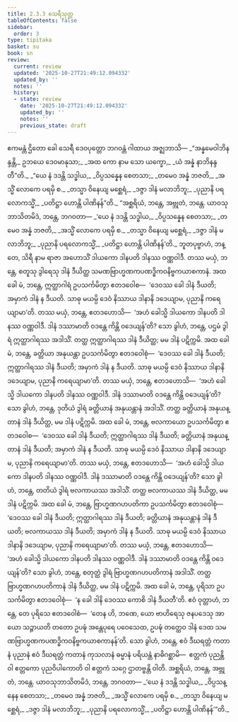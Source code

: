```yaml
---
title: 2.3.3 သေရီသုတ္တ
tableOfContents: false
sidebar:
  order: 3
type: tipitaka
basket: su
book: sn
review:
  current: review
  updated: '2025-10-27T21:49:12.094332'
  updated_by: ''
  notes: ''
  history:
  - state: review
    date: '2025-10-27T21:49:12.094332'
    updated_by: ''
    notes: ''
    previous_state: draft
---
```



<ReviewStatus review={frontmatter.review} showDetails={true} />

<HypothesisAnnotation frontmatter={frontmatter} />

<DynamicBreadcrumb />

<Division number="104" book="sn" e="ch" v="18" p="296">

<Paragraph number="494" book="sn">
ဧကမန္တံ ဌိတော ခေါ သေရီ ဒေဝပုတ္တော ဘဂဝန္တံ ဂါထာယ အဇ္ဈဘာသိ—
</Paragraph>

<Paragraph number="495" type="verses" book="sn">
_“အန္နမေဝါဘိနန္ဒန္တိ,_  
ဥဘယေ ဒေဝမာနုသာ;_  
_အထ ကော နာမ သော ယက္ခော,_  
_ယံ အန္နံ နာဘိနန္ဒတီ”တိ._  

</Paragraph>

<Paragraph number="496" type="verses" book="sn">
_“ယေ နံ ဒဒန္တိ သဒ္ဓါယ,_  
_ဝိပ္ပသန္နေန စေတသာ;_  
_တမေဝ အန္နံ ဘဇတိ,_  
_အသ္မိံ လောကေ ပရမှိ စ._  

</Paragraph>

<Paragraph number="497" type="verses" book="sn">
_တသ္မာ ဝိနေယျ မစ္ဆေရံ,_  
_ဒဇ္ဇာ ဒါနံ မလာဘိဘူ;_  
_ပုညာနိ ပရလောကသ္မိံ,_  
_ပတိဋ္ဌာ ဟောန္တိ ပါဏိနန်”တိ._  

</Paragraph>

<Paragraph number="498" book="sn">
“အစ္ဆရိယံ, ဘန္တေ, အဗ္ဘုတံ, ဘန္တေ. ယာဝသုဘာသိတမိဒံ, ဘန္တေ, ဘဂဝတာ—
</Paragraph>

<Paragraph number="499" type="verses" book="sn">
_‘ယေ နံ ဒဒန္တိ သဒ္ဓါယ,_  
_ဝိပ္ပသန္နေန စေတသာ;_  
_တမေဝ အန္နံ ဘဇတိ,_  
_အသ္မိံ လောကေ ပရမှိ စ._  

</Paragraph>

<Paragraph number="500" type="verses" book="sn">
_တသ္မာ ဝိနေယျ မစ္ဆေရံ,_  
_ဒဇ္ဇာ ဒါနံ မလာဘိဘူ;_  
_ပုညာနိ ပရလောကသ္မိံ,_  
_ပတိဋ္ဌာ ဟောန္တိ ပါဏိနန်’တိ._  

</Paragraph>

<Paragraph number="501" book="sn">
ဘူတပုဗ္ဗာဟံ, ဘန္တေ, သိရီ နာမ ရာဇာ အဟောသိံ ဒါယကော ဒါနပတိ ဒါနဿ ဝဏ္ဏဝါဒီ. တဿ မယှံ, ဘန္တေ, စတူသု ဒွါရေသု ဒါနံ ဒီယိတ္ထ သမဏဗြာဟ္မဏကပဏဒ္ဓိကဝနိဗ္ဗကယာစကာနံ. အထ ခေါ မံ, ဘန္တေ, ဣတ္ထာဂါရံ ဥပသင်္ကမိတွာ ဧတဒဝေါစ—  ‘ဒေဝဿ ခေါ ဒါနံ ဒီယတိ; အမှာကံ ဒါနံ န ဒီယတိ. သာဓု မယမ္ပိ ဒေဝံ နိဿာယ ဒါနာနိ ဒဒေယျာမ, ပုညာနိ ကရေယျာမာ’တိ. တဿ မယှံ, ဘန္တေ, ဧတဒဟောသိ—  ‘အဟံ ခေါသ္မိ ဒါယကော ဒါနပတိ ဒါနဿ ဝဏ္ဏဝါဒီ. ဒါနံ ဒဿာမာတိ ဝဒန္တေ ကိန္တိ ဝဒေယျန်’တိ? သော ခွါဟံ, ဘန္တေ, ပဌမံ ဒွါရံ ဣတ္ထာဂါရဿ အဒါသိံ. တတ္ထ ဣတ္ထာဂါရဿ ဒါနံ ဒီယိတ္ထ; မမ ဒါနံ ပဋိက္ကမိ.
</Paragraph>

<Paragraph number="502" book="sn">
အထ ခေါ မံ, ဘန္တေ, ခတ္တိယာ အနုယန္တာ ဥပသင်္ကမိတွာ ဧတဒဝေါစုံ—  ‘ဒေဝဿ ခေါ ဒါနံ ဒီယတိ; ဣတ္ထာဂါရဿ ဒါနံ ဒီယတိ; အမှာကံ ဒါနံ န ဒီယတိ. သာဓု မယမ္ပိ ဒေဝံ နိဿာယ ဒါနာနိ ဒဒေယျာမ, ပုညာနိ ကရေယျာမာ’တိ. တဿ မယှံ, ဘန္တေ, ဧတဒဟောသိ—  ‘အဟံ ခေါသ္မိ ဒါယကော ဒါနပတိ ဒါနဿ ဝဏ္ဏဝါဒီ. ဒါနံ ဒဿာမာတိ ဝဒန္တေ ကိန္တိ ဝဒေယျန်’တိ? သော ခွါဟံ, ဘန္တေ, ဒုတိယံ ဒွါရံ ခတ္တိယာနံ အနုယန္တာနံ အဒါသိံ. တတ္ထ ခတ္တိယာနံ အနုယန္တာနံ ဒါနံ ဒီယိတ္ထ, မမ ဒါနံ ပဋိက္ကမိ.
</Paragraph>

<Paragraph number="503" book="sn">
အထ ခေါ မံ, ဘန္တေ, ဗလကာယော ဥပသင်္ကမိတွာ ဧတဒဝေါစ—  ‘ဒေဝဿ ခေါ ဒါနံ ဒီယတိ; ဣတ္ထာဂါရဿ ဒါနံ ဒီယတိ; ခတ္တိယာနံ အနုယန္တာနံ ဒါနံ ဒီယတိ; အမှာကံ ဒါနံ န ဒီယတိ. သာဓု မယမ္ပိ ဒေဝံ နိဿာယ ဒါနာနိ ဒဒေယျာမ, ပုညာနိ ကရေယျာမာ’တိ. တဿ မယှံ, ဘန္တေ, ဧတဒဟောသိ—  ‘အဟံ ခေါသ္မိ ဒါယကော ဒါနပတိ ဒါနဿ ဝဏ္ဏဝါဒီ. ဒါနံ ဒဿာမာတိ ဝဒန္တေ ကိန္တိ ဝဒေယျန်’တိ? သော ခွါဟံ, ဘန္တေ, တတိယံ ဒွါရံ ဗလကာယဿ အဒါသိံ. တတ္ထ ဗလကာယဿ ဒါနံ ဒီယိတ္ထ, မမ ဒါနံ ပဋိက္ကမိ.
</Paragraph>

<Paragraph number="504" book="sn">
အထ ခေါ မံ, ဘန္တေ, ဗြာဟ္မဏဂဟပတိကာ ဥပသင်္ကမိတွာ ဧတဒဝေါစုံ—  ‘ဒေဝဿ ခေါ ဒါနံ ဒီယတိ; ဣတ္ထာဂါရဿ ဒါနံ ဒီယတိ; ခတ္တိယာနံ အနုယန္တာနံ ဒါနံ ဒီယတိ; ဗလကာယဿ ဒါနံ ဒီယတိ; အမှာကံ ဒါနံ န ဒီယတိ. သာဓု မယမ္ပိ ဒေဝံ နိဿာယ ဒါနာနိ ဒဒေယျာမ, ပုညာနိ ကရေယျာမာ’တိ. တဿ မယှံ, ဘန္တေ, ဧတဒဟောသိ—  ‘အဟံ ခေါသ္မိ ဒါယကော ဒါနပတိ ဒါနဿ ဝဏ္ဏဝါဒီ. ဒါနံ ဒဿာမာတိ ဝဒန္တေ ကိန္တိ ဝဒေယျန်’တိ? သော ခွါဟံ, ဘန္တေ, စတုတ္ထံ ဒွါရံ ဗြာဟ္မဏဂဟပတိကာနံ အဒါသိံ. တတ္ထ ဗြာဟ္မဏဂဟပတိကာနံ ဒါနံ ဒီယိတ္ထ, မမ ဒါနံ ပဋိက္ကမိ.
</Paragraph>

<Paragraph number="505" book="sn">
အထ ခေါ မံ, ဘန္တေ, ပုရိသာ ဥပသင်္ကမိတွာ ဧတဒဝေါစုံ—  ‘န ခေါ ဒါနိ ဒေဝဿ ကောစိ ဒါနံ ဒီယတီ’တိ. ဧဝံ ဝုတ္တာဟံ, ဘန္တေ, တေ ပုရိသေ ဧတဒဝေါစံ—  ‘တေန ဟိ, ဘဏေ, ယော ဗာဟိရေသု ဇနပဒေသု အာယော သဉ္ဇာယတိ တတော ဥပဍ္ဎံ အန္တေပုရေ ပဝေသေထ, ဥပဍ္ဎံ တတ္ထေဝ ဒါနံ ဒေထ သမဏဗြာဟ္မဏကပဏဒ္ဓိကဝနိဗ္ဗကယာစကာနန်’တိ. သော ခွါဟံ, ဘန္တေ, ဧဝံ ဒီဃရတ္တံ ကတာနံ ပုညာနံ ဧဝံ ဒီဃရတ္တံ ကတာနံ ကုသလာနံ ဓမ္မာနံ ပရိယန္တံ နာဓိဂစ္ဆာမိ—  ဧတ္တကံ ပုညန္တိ ဝါ ဧတ္တကော ပုညဝိပါကောတိ ဝါ ဧတ္တကံ သဂ္ဂေ ဌာတဗ္ဗန္တိ ဝါတိ. အစ္ဆရိယံ, ဘန္တေ, အဗ္ဘုတံ, ဘန္တေ. ယာဝသုဘာသိတမိဒံ, ဘန္တေ, ဘဂဝတာ—
</Paragraph>

<Paragraph number="506" type="verses" book="sn">
_‘ယေ နံ ဒဒန္တိ သဒ္ဓါယ,_  
_ဝိပ္ပသန္နေန စေတသာ;_  
_တမေဝ အန္နံ ဘဇတိ,_  
_အသ္မိံ လောကေ ပရမှိ စ._  

</Paragraph>

<Paragraph number="507" type="verses" book="sn">
_တသ္မာ ဝိနေယျ မစ္ဆေရံ,_  
_ဒဇ္ဇာ ဒါနံ မလာဘိဘူ;_  
_ပုညာနိ ပရလောကသ္မိံ,_  
_ပတိဋ္ဌာ ဟောန္တိ ပါဏိနန်’”တိ._
</Paragraph>
</Division>